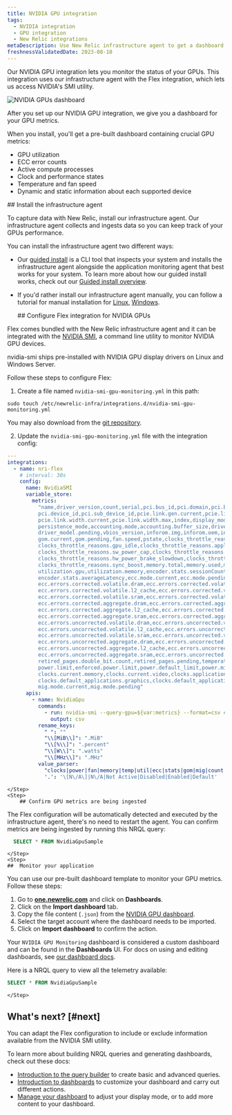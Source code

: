 ```yaml
---
title: NVIDIA GPU integration
tags:
  - NVIDIA integration
  - GPU integration
  - New Relic integrations
metaDescription: Use New Relic infrastructure agent to get a dashboard with GPU metrics.
freshnessValidatedDate: 2023-08-10
---
```



Our NVIDIA GPU integration lets you monitor the status of your GPUs. This integration uses our infrastructure agent with the Flex integration, which lets us access NVIDIA's SMI utility.

<img
    title="NVIDIA GPUs dashboard"
    alt="NVIDIA GPUs dashboard"
    src={infrastructureNVIDIAGPUDashboard}
/>
<figcaption>
After you set up our NVIDIA GPU integration, we give you a dashboard for your GPU metrics.
</figcaption>

When you install, you'll get a pre-built dashboard containing crucial GPU metrics:

* GPU utilization
* ECC error counts
* Active compute processes
* Clock and performance states
* Temperature and fan speed 
* Dynamic and static information about each supported device

<Steps>
    <Step>
        ## Install the infrastructure agent 

To capture data with New Relic, install our infrastructure agent. Our infrastructure agent collects and ingests data so you can keep track of your GPUs performance.

You can install the infrastructure agent two different ways:

* Our [guided install](https://one.newrelic.com/nr1-core?state=4f81feab-35f7-e97e-9903-52510f8542bd) is a CLI tool that inspects your system and installs the infrastructure agent alongside the application monitoring agent that best works for your system. To learn more about how our guided install works, check out our [Guided install overview](/docs/infrastructure/host-integrations/installation/new-relic-guided-install-overview).
* If you'd rather install our infrastructure agent manually, you can follow a tutorial for manual installation for [Linux](/docs/infrastructure/install-infrastructure-agent/linux-installation/install-infrastructure-monitoring-agent-linux), [Windows](/docs/infrastructure/install-infrastructure-agent/windows-installation/install-infrastructure-monitoring-agent-windows/).

    </Step>
    <Step>
        ## Configure Flex integration for NVIDIA GPUs

Flex comes bundled with the New Relic infrastructure agent and it can be integrated with the [NVIDIA SMI](https://developer.nvidia.com/nvidia-management-library-nvml), a command line utility to monitor NVIDIA GPU devices.

<Callout variant="important">
nvidia-smi ships pre-installed with NVIDIA GPU display drivers on Linux and Windows Server.
</Callout>

Follow these steps to configure Flex:

1. Create a file named `nvidia-smi-gpu-monitoring.yml` in this path:

```shell
sudo touch /etc/newrelic-infra/integrations.d/nvidia-smi-gpu-monitoring.yml
```

  You may also download from the [git repository](https://github.com/newrelic/nri-flex/blob/master/examples/nvidia-smi-gpu-monitoring.yml).

  2. Update the `nvidia-smi-gpu-monitoring.yml` file with the integration config:


```yml
--- 
integrations:
  - name: nri-flex
    # interval: 30s
    config:
      name: NvidiaSMI
      variable_store:
        metrics: 
          "name,driver_version,count,serial,pci.bus_id,pci.domain,pci.bus,\
          pci.device_id,pci.sub_device_id,pcie.link.gen.current,pcie.link.gen.max,\
          pcie.link.width.current,pcie.link.width.max,index,display_mode,display_active,\
          persistence_mode,accounting.mode,accounting.buffer_size,driver_model.current,\
          driver_model.pending,vbios_version,inforom.img,inforom.oem,inforom.ecc,inforom.pwr,\
          gom.current,gom.pending,fan.speed,pstate,clocks_throttle_reasons.supported,\
          clocks_throttle_reasons.gpu_idle,clocks_throttle_reasons.applications_clocks_setting,\
          clocks_throttle_reasons.sw_power_cap,clocks_throttle_reasons.hw_slowdown,clocks_throttle_reasons.hw_thermal_slowdown,\
          clocks_throttle_reasons.hw_power_brake_slowdown,clocks_throttle_reasons.sw_thermal_slowdown,\
          clocks_throttle_reasons.sync_boost,memory.total,memory.used,memory.free,compute_mode,\
          utilization.gpu,utilization.memory,encoder.stats.sessionCount,encoder.stats.averageFps,\
          encoder.stats.averageLatency,ecc.mode.current,ecc.mode.pending,ecc.errors.corrected.volatile.device_memory,\
          ecc.errors.corrected.volatile.dram,ecc.errors.corrected.volatile.register_file,ecc.errors.corrected.volatile.l1_cache,\
          ecc.errors.corrected.volatile.l2_cache,ecc.errors.corrected.volatile.texture_memory,ecc.errors.corrected.volatile.cbu,\
          ecc.errors.corrected.volatile.sram,ecc.errors.corrected.volatile.total,ecc.errors.corrected.aggregate.device_memory,\
          ecc.errors.corrected.aggregate.dram,ecc.errors.corrected.aggregate.register_file,ecc.errors.corrected.aggregate.l1_cache,\
          ecc.errors.corrected.aggregate.l2_cache,ecc.errors.corrected.aggregate.texture_memory,ecc.errors.corrected.aggregate.cbu,\
          ecc.errors.corrected.aggregate.sram,ecc.errors.corrected.aggregate.total,ecc.errors.uncorrected.volatile.device_memory,\
          ecc.errors.uncorrected.volatile.dram,ecc.errors.uncorrected.volatile.register_file,ecc.errors.uncorrected.volatile.l1_cache,\
          ecc.errors.uncorrected.volatile.l2_cache,ecc.errors.uncorrected.volatile.texture_memory,ecc.errors.uncorrected.volatile.cbu,\
          ecc.errors.uncorrected.volatile.sram,ecc.errors.uncorrected.volatile.total,ecc.errors.uncorrected.aggregate.device_memory,\
          ecc.errors.uncorrected.aggregate.dram,ecc.errors.uncorrected.aggregate.register_file,ecc.errors.uncorrected.aggregate.l1_cache,\
          ecc.errors.uncorrected.aggregate.l2_cache,ecc.errors.uncorrected.aggregate.texture_memory,ecc.errors.uncorrected.aggregate.cbu,\
          ecc.errors.uncorrected.aggregate.sram,ecc.errors.uncorrected.aggregate.total,retired_pages.single_bit_ecc.count,\
          retired_pages.double_bit.count,retired_pages.pending,temperature.gpu,temperature.memory,power.management,power.draw,\
          power.limit,enforced.power.limit,power.default_limit,power.min_limit,power.max_limit,clocks.current.graphics,clocks.current.sm,\
          clocks.current.memory,clocks.current.video,clocks.applications.graphics,clocks.applications.memory,\
          clocks.default_applications.graphics,clocks.default_applications.memory,clocks.max.graphics,clocks.max.sm,clocks.max.memory,\
          mig.mode.current,mig.mode.pending"
      apis:
        - name: NvidiaGpu
          commands:
            - run: nvidia-smi --query-gpu=${var:metrics} --format=csv # update this if you have an alternate path
              output: csv
          rename_keys:
            " ": ""
            "\\[MiB\\]": ".MiB"
            "\\[%\\]": ".percent"
            "\\[W\\]": ".watts"
            "\\[MHz\\]": ".MHz"
          value_parser:
            "clocks|power|fan|memory|temp|util|ecc|stats|gom|mig|count|pcie": '\d*\.?\d+'
            '.': '\[N\/A\]|N\/A|Not Active|Disabled|Enabled|Default'
```

    </Step>
    <Step>
        ## Confirm GPU metrics are being ingested
      
The Flex configuration will be automatically detected and executed by the infrastructure agent, there's no need to restart the agent. You can confirm metrics are being ingested by running this NRQL query:

```sql
  SELECT * FROM NvidiaGpuSample
```

    </Step>
    <Step>
    ##  Monitor your application

You can use our pre-built dashboard template to monitor your GPU metrics. Follow these steps:

  1. Go to <DNT>**[one.newrelic.com](https://one.newrelic.com/)**</DNT> and click on <DNT>**Dashboards**</DNT>.
  2. Click on the <DNT>**Import dashboard**</DNT> tab.
  3. Copy the file content (`.json`) from the [NVIDIA GPU dashboard](https://raw.githubusercontent.com/newrelic/nri-flex/master/examples/nvidia-smi-gpu-monitoring-dashboard.json).
  4. Select the target account where the dashboard needs to be imported.
  5. Click on <DNT>**Import dashboard**</DNT> to confirm the action.

Your `NVIDIA GPU Monitoring` dashboard is considered a custom dashboard and can be found in the <DNT>**Dashboards**</DNT> UI. For docs on using and editing dashboards, see [our dashboard docs](/docs/query-your-data/explore-query-data/dashboards/introduction-dashboards).

Here is a NRQL query to view all the telemetry available: 
  
```sql
SELECT * FROM NvidiaGpuSample
```

    </Step>
</Steps>

## What's next? [#next]

You can adapt the Flex configuration to include or exclude information available from the NVIDIA SMI utility.

To learn more about building NRQL queries and generating dashboards, check out these docs:

* [Introduction to the query builder](/docs/query-your-data/explore-query-data/query-builder/introduction-query-builder) to create basic and advanced queries.
* [Introduction to dashboards](/docs/query-your-data/explore-query-data/dashboards/introduction-dashboards) to customize your dashboard and carry out different actions.
* [Manage your dashboard](/docs/query-your-data/explore-query-data/dashboards/manage-your-dashboard) to adjust your <InlinePopover type="dashboards" /> display mode, or to add more content to your dashboard.
